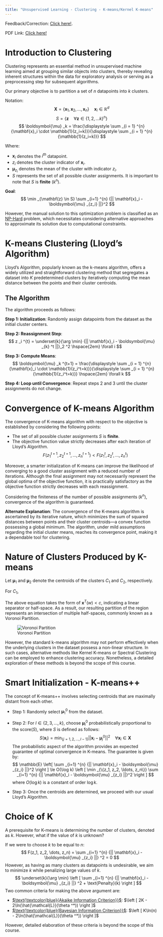 ```yaml
---
title: "Unsupervised Learning - Clustering - K-means/Kernel K-means"
---
```


:::{.callout-note}
Feedback/Correction: [Click here!](https://forms.gle/LehGfBWFX3yWFDBH6).
:::

PDF Link: [Click here!](../notes/Wk03.pdf)

# Introduction to Clustering

Clustering represents an essential method in unsupervised machine learning aimed at grouping similar objects into clusters, thereby revealing inherent structures within the data for exploratory analysis or serving as a preprocessing step for subsequent algorithms.

Our primary objective is to partition a set of $n$ datapoints into $k$ clusters.

Notation:
$$
\mathbf{X}=\{\mathbf{x}_1, \mathbf{x}_2, \dots, \mathbf{x}_n \} \quad \mathbf{x}_i \in \mathbb{R}^d 
$$
$$
S = \{\mathbf{z} \quad \forall \mathbf{z} \in \{1, 2, \ldots k\}^n \}
$$
$$
\boldsymbol{\mu} _k = \frac{\displaystyle \sum _{i = 1} ^{n} {\mathbf{x}_i \cdot \mathbb{1}(z_i=k)}}{\displaystyle \sum _{i = 1} ^{n} {\mathbb{1}(z_i=k)}}
$$

Where:

- $\mathbf{x}_i$ denotes the $i^{th}$ datapoint.
- $z_i$ denotes the cluster indicator of $\mathbf{x}_i$.
- $\boldsymbol{\mu}_{z_i}$ denotes the mean of the cluster with indicator $z_i$.
- $S$ represents the set of all possible cluster assignments. It is important to note that $S$ is **finite** ($k^n$).

**Goal**:
$$
\min _{\mathbf{z} \in S} \sum _{i=1} ^{n} {|| \mathbf{x}_i - \boldsymbol{\mu} _{z_i} ||}^2
$$

However, the manual solution to this optimization problem is classified as an [NP-Hard](https://en.wikipedia.org/wiki/NP-hardness) problem, which necessitates considering alternative approaches to approximate its solution due to computational constraints.

# K-means Clustering (Lloyd's Algorithm)

Lloyd's Algorithm, popularly known as the k-means algorithm, offers a widely utilized and straightforward clustering method that segregates a dataset into $K$ predetermined clusters by iteratively computing the mean distance between the points and their cluster centroids.

## The Algorithm

The algorithm proceeds as follows:

**Step 1: Initialization**: Randomly assign datapoints from the dataset as the initial cluster centers.

**Step 2: Reassignment Step**:
$$
z _i ^{t} = \underset{k}{\arg \min} {|| \mathbf{x}_i - \boldsymbol{\mu} _{k} ^t ||}_2 ^2 \hspace{2em} \forall i
$$

**Step 3: Compute Means**:
$$
\boldsymbol{\mu} _k ^{t+1} = \frac{\displaystyle \sum _{i = 1} ^{n} {\mathbf{x}_i \cdot \mathbb{1}(z_i^t=k)}}{\displaystyle \sum _{i = 1} ^{n} {\mathbb{1}(z_i^t=k)}} \hspace{2em} \forall k
$$

**Step 4: Loop until Convergence**:
Repeat steps 2 and 3 until the cluster assignments do not change.

# Convergence of K-means Algorithm

The convergence of K-means algorithm with respect to the objective is established by considering the following points:

- The set of all possible cluster assignments $S$ is **finite**.
- The objective function value strictly decreases after each iteration of Lloyd's Algorithm.
$$
F(z_1^{t+1}, z_2^{t+1}, \ldots, z_n^{t+1}) < F(z_1^{t}, z_2^{t}, \ldots, z_n^{t})
$$

Moreover, a smarter initialization of K-means can improve the likelihood of converging to a good cluster assignment with a reduced number of iterations. Although the final assignment may not necessarily represent the global optima of the objective function, it is practically satisfactory as the objective function strictly decreases with each reassignment.

Considering the finiteness of the number of possible assignments ($k^n$), convergence of the algorithm is guaranteed.

**Alternate Explanation**: The convergence of the K-means algorithm is ascertained by its iterative nature, which minimizes the sum of squared distances between points and their cluster centroids—a convex function possessing a global minimum. The algorithm, under mild assumptions regarding the initial cluster means, reaches its convergence point, making it a dependable tool for clustering.

# Nature of Clusters Produced by K-means

Let $\boldsymbol{\mu}_1$ and $\boldsymbol{\mu}_2$ denote the centroids of the clusters $C_1$ and $C_2$, respectively.

For $C_1$,
\begin{align*}
    {|| \mathbf{x} - \boldsymbol{\mu} _{1} ||}^2 &\le {|| \mathbf{x} - \boldsymbol{\mu} _{2} ||}^2 \\
    \therefore \mathbf{x}^T(\boldsymbol{\mu} _2 - \boldsymbol{\mu} _1) &\le \frac{||\boldsymbol{\mu} _2||^2 - ||\boldsymbol{\mu} _1||^2}{2} \hspace{2em} \forall \mathbf{x}
\end{align*}

The above equation takes the form of $\mathbf{x}^T(w)<c$, indicating a linear separator or half-space. As a result, our resulting partition of the region represents an intersection of multiple half-spaces, commonly known as a Voronoi Partition.

![Voronoi Partition](../images/clustering.png)

However, the standard k-means algorithm may not perform effectively when the underlying clusters in the dataset possess a non-linear structure. In such cases, alternative methods like Kernel K-means or Spectral Clustering can be employed to enhance clustering accuracy. Nonetheless, a detailed exploration of these methods is beyond the scope of this course.

\pagebreak
# Smart Initialization - K-means++

The concept of K-means++ involves selecting centroids that are maximally distant from each other.

* Step 1: Randomly select $\boldsymbol{\mu} _1 ^0$ from the dataset.
* Step 2: For $l \in \{2, 3, \ldots, k\}$, choose $\boldsymbol{\mu} _l ^0$ probabilistically proportional to the score($S$), where $S$ is defined as follows:
$$
    S(\mathbf{x}_i) = \min _{\{j=1, 2, \ldots, l-1\}} {|| \mathbf{x}_i - \boldsymbol{\mu} _{j} ^0 ||}^2 \quad \forall \mathbf{x}_i \in \mathbf{X}
$$
    The probabilistic aspect of the algorithm provides an expected guarantee of optimal convergence in K-means. The guarantee is given by:
$$
    \mathbb{E} \left[ \sum _{i=1} ^{n} {|| \mathbf{x}_i - \boldsymbol{\mu} _{z_i} ||}^2 \right ]
    \le O(\log k) \left [ \min _{\{z_1, z_2, \ldots, z_n\}} \sum _{i=1} ^{n} {|| \mathbf{x}_i - \boldsymbol{\mu} _{z_i} ||}^2 \right ]
$$
    where $O(\log k)$ is a constant of order $\log k$.

* Step 3: Once the centroids are determined, we proceed with our usual Lloyd's Algorithm.

\pagebreak
# Choice of K

A prerequisite for K-means is determining the number of clusters, denoted as $k$. However, what if the value of $k$ is unknown?

If we were to choose $k$ to be equal to $n$:
$$
F(z_1, z_2, \dots, z_n) = \sum _{i=1} ^{n} {|| \mathbf{x}_i - \boldsymbol{\mu} _{z_i} ||} ^2 = 0
$$
However, as having as many clusters as datapoints is undesirable, we aim to minimize $k$ while penalizing large values of $k$.
$$
\underset{k}{\arg \min} \left [ \sum _{i=1} ^{n} {|| \mathbf{x}_i - \boldsymbol{\mu} _{z_i} ||} ^2 + \text{Penalty}(k) \right ]
$$
Two common criteria for making the above argument are:

* [$\text{\textcolor{blue}{Akaike Information Criterion}}$](https://en.wikipedia.org/wiki/Akaike_information_criterion): $\left [ 2K - 2\ln(\hat{\mathcal{L}}(\theta ^*)) \right ]$
* [$\text{\textcolor{blue}{Bayesian Information Criterion}}$](https://en.wikipedia.org/wiki/Bayesian_information_criterion): $\left [ K\ln(n) - 2\ln(\hat{\mathcal{L}}(\theta ^*)) \right ]$

However, detailed elaboration of these criteria is beyond the scope of this course.

